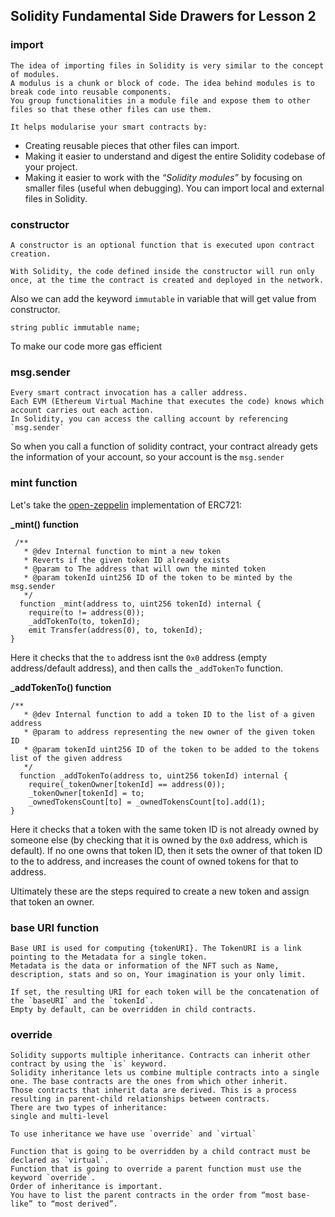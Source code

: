 ## Solidity Fundamental Side Drawers for Lesson 2

### import

    The idea of importing files in Solidity is very similar to the concept of modules.
    A modulus is a chunk or block of code. The idea behind modules is to break code into reusable components.
    You group functionalities in a module file and expose them to other files so that these other files can use them.
    
    It helps modularise your smart contracts by:
- Creating reusable pieces that other files can import.
- Making it easier to understand and digest the entire Solidity codebase of your project.
- Making it easier to work with the *“Solidity modules”* by focusing on smaller files (useful when debugging).
You can import local and external files in Solidity.




### constructor 
    A constructor is an optional function that is executed upon contract creation.

    With Solidity, the code defined inside the constructor will run only once, at the time the contract is created and deployed in the network.
    
Also we can add the keyword `immutable` in variable that will get value from constructor.
```
string public immutable name;
```
To make our code more gas efficient




### msg.sender 
    Every smart contract invocation has a caller address. 
    Each EVM (Ethereum Virtual Machine that executes the code) knows which account carries out each action. 
    In Solidity, you can access the calling account by referencing `msg.sender`

So when you call a function of solidity contract, your contract already gets the information of your account, so your account is the `msg.sender`
    






### mint function
Let's take the [open-zeppelin](https://github.com/OpenZeppelin/openzeppelin-contracts/blob/master/contracts/token/ERC721/ERC721.sol) implementation  of ERC721:

**_mint() function**
```
 /**
   * @dev Internal function to mint a new token
   * Reverts if the given token ID already exists
   * @param to The address that will own the minted token
   * @param tokenId uint256 ID of the token to be minted by the msg.sender
   */
  function _mint(address to, uint256 tokenId) internal {
    require(to != address(0));
    _addTokenTo(to, tokenId);
    emit Transfer(address(0), to, tokenId);
}
```
Here it checks that the `to` address isnt the `0x0` address (empty address/default address), and then calls the `_addTokenTo` function.

**_addTokenTo() function**
```
/**
   * @dev Internal function to add a token ID to the list of a given address
   * @param to address representing the new owner of the given token ID
   * @param tokenId uint256 ID of the token to be added to the tokens list of the given address
   */
  function _addTokenTo(address to, uint256 tokenId) internal {
    require(_tokenOwner[tokenId] == address(0));
    _tokenOwner[tokenId] = to;
    _ownedTokensCount[to] = _ownedTokensCount[to].add(1);
}
```
Here it checks that a token with the same token ID is not already owned by someone else (by checking that it is owned by the `0x0` address, which is default).
If no one owns that token ID, then it sets the owner of that token ID to the to address, and increases the count of owned tokens for that to address.

Ultimately these are the steps required to create a new token and assign that token an owner.





### base URI function
    Base URI is used for computing {tokenURI}. The TokenURI is a link pointing to the Metadata for a single token. 
    Metadata is the data or information of the NFT such as Name, description, stats and so on, Your imagination is your only limit.
    
    If set, the resulting URI for each token will be the concatenation of the `baseURI` and the `tokenId`. 
    Empty by default, can be overridden in child contracts.






### override
    Solidity supports multiple inheritance. Contracts can inherit other contract by using the `is` keyword. 
    Solidity inheritance lets us combine multiple contracts into a single one. The base contracts are the ones from which other inherit. 
    Those contracts that inherit data are derived. This is a process resulting in parent-child relationships between contracts.
    There are two types of inheritance:
    single and multi-level
    
    To use inheritance we have use `override` and `virtual`
    
    Function that is going to be overridden by a child contract must be declared as `virtual`.
    Function that is going to override a parent function must use the keyword `override`.
    Order of inheritance is important.
    You have to list the parent contracts in the order from “most base-like” to “most derived”.
